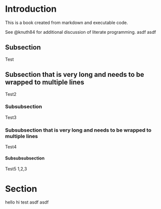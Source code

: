 # Introduction

This is a book created from markdown and executable code.

See @knuth84 for additional discussion of literate programming.
asdf
asdf

## Subsection
Test

## Subsection that is very long and needs to be wrapped to multiple lines
Test2

### Subsubsection
Test3

### Subsubsection that is very long and needs to be wrapped to multiple lines
Test4

#### Subsubsubsection
Test5 1,2,3

# Section
hello hi test asdf \index{asdf} asdf